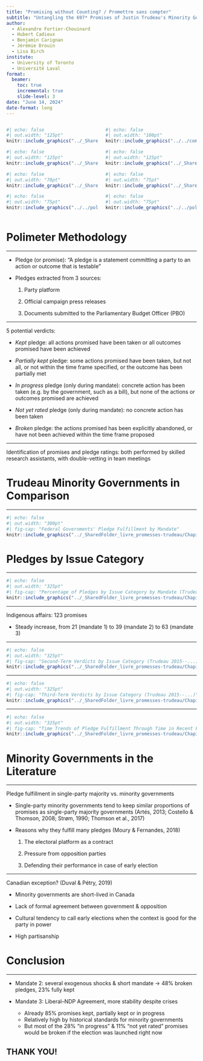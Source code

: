 ```yaml
---
title: "Promising without Counting? / Promettre sans compter"
subtitle: "Untangling the 697* Promises of Justin Trudeau's Minority Governments / Démêler les 697* promesses des gouvernements minoritaires de Justin Trudeau"
author:
  - Alexandre Fortier-Chouinard
  - Hubert Cadieux
  - Benjamin Carignan
  - Jérémie Drouin
  - Lisa Birch
institute:
  - University of Toronto
  - Université Laval
format:
  beamer:
    toc: true
    incremental: true
    slide-level: 3
date: "June 14, 2024"
date-format: long
---
```

:::: columns
::: {.column width="50%"}
```r
#| echo: false
#| out.width: "125pt"
knitr::include_graphics("../_SharedFolder_livre_promesses-trudeau/Logos organismes/LOGO_CECD_small.png")
```

```r
#| echo: false
#| out.width: "125pt"
knitr::include_graphics("../_SharedFolder_livre_promesses-trudeau/Logos organismes/IDJS logo/IDSJI Logo_couleur_HRes.jpg")
```

```r
#| echo: false
#| out.width: "70pt"
knitr::include_graphics("../_SharedFolder_livre_promesses-trudeau/Logos organismes/PUL.jpg")
```

```r
#| echo: false
#| out.width: "75pt"
knitr::include_graphics("../../polimetre-dev/_SharedFolder_polimetre-fonctionnement/3. Template et logos/2. Logos/LogoEN.png")
```
:::
::: {.column width="50%"}
```r
#| echo: false
#| out.width: "100pt"
knitr::include_graphics("../../communication/_SharedFolder_communication/Logos/Logo/logo_CLESSN/logo_CLESSN_inversé.jpg")
```

```r
#| echo: false
#| out.width: "125pt"
knitr::include_graphics("../_SharedFolder_livre_promesses-trudeau/Logos organismes/Logo_CAPP_2023_all/CAPP_2023_NB_horiz.jpg")
```

```r
#| echo: false
#| out.width: "75pt"
knitr::include_graphics("../_SharedFolder_livre_promesses-trudeau/Logos organismes/UBC-header-logo.png")
```

```r
#| echo: false
#| out.width: "75pt"
knitr::include_graphics("../../polimetre-dev/_SharedFolder_polimetre-fonctionnement/3. Template et logos/2. Logos/LogoFR.png")
```
:::
::::
<!--
Je vais commencer par remercier tous les partenaires liés à ce projet
IDJS: finance le projet de livre actuel
brillante équipe d'auxiliaires de recherche aide à mettre à jour l'outil. Benjamin, Étienne, Arnaud, Sarah-Jane, Simone, Bassirou, Arthur, Isabelle
Donc présentation d'aujourd'hui = surtout une mise à jour de mi-mandat sur les promesses pertinentes, + quelques notes méthodologiques
Pourcentage de promesses réalisées et rompues par mandat à travers le temps et raisons derrière ces taux de réalisation
-->

# Polimeter Methodology

----

- Pledge (or promise): "A pledge is a statement committing a party to an action or outcome that is testable"

- Pledges extracted from 3 sources:

  1. Party platform

  2. Official campaign press releases

  3. Documents submitted to the Parliamentary Budget Officer (PBO)

----

5 potential verdicts:
<!--Ici, je mentionne juste certains cas de figure communs-->

- *Kept* pledge: all actions promised have been taken or all outcomes promised have been achieved

- *Partially kept* pledge: some actions promised have been taken, but not all, or not within the time frame specified, or the outcome has been partially met

- *In progress* pledge (only during mandate): concrete action has been taken (e.g. by the government, such as a bill), but none of the actions or outcomes promised are achieved

- *Not yet rated* pledge (only during mandate): no concrete action has been taken

- *Broken* pledge: the actions promised has been explicitly abandoned, or have not been achieved within the time frame proposed

----

Identification of promises and pledge ratings: both performed by skilled research assistants, with double-vetting in team meetings

# Trudeau Minority Governments in Comparison

----

```r
#| echo: false
#| out.width: "300pt"
#| fig-cap: "Federal Governments' Pledge Fulfillment by Mandate"
knitr::include_graphics("../_SharedFolder_livre_promesses-trudeau/Chapitre 1/graphs/VerdictsParMandat-EN.png")
```
<!--
beaucoup de promesses 3 derniers mandats. 570 au départ avant tri.

Excluant le mandat actuel, depuis 1993, pour le mandat moyen, 55,8 % des promesses ont été réalisées, 13,8 % ont été partiellement réalisées et 30,3 % ont été rompues

Les gouvernements canadiens tendent donc à réaliser davantage de promesses que celles qu’ils rompent, et un peu plus que d'autres pays (68 % Canada selon Thomson et al. 2017)

Les gouvernements minoritaires canadiens semblent également réaliser moins de promesses que les gouvernements majoritaires (Chrétien exception). Sans doute en bonne partie à cause de leur durée

% de promesses réalisées par mandat : score le plus élevé = Harper 2011-2015. % de promesses rompues par mandat = le + faible pour Trudeau I

Beaucoup de promesses partiellement réalisées. Promesses au moins 2 fois + longues, avec beaucoup de clauses (1 création de programme, 2 détails du programme, 3 date d'entrée en vigueur... Parfois aussi financement + création de programme). Beaucoup de mentions de collaboration avec provinces et peuples autochtones
-->

# Pledges by Issue Category

----

```r
#| echo: false
#| out.width: "325pt"
#| fig-cap: "Percentage of Pledges by Issue Category by Mandate (Trudeau 2015--...)"
knitr::include_graphics("../_SharedFolder_livre_promesses-trudeau/Chapitre 1/graphs/pourcentage_mandat_1_2_3_en.png")
```

----

Indigenous affairs: 123 promises

- Steady increase, from 21 (mandate 1) to 39 (mandate 2) to 63 (mandate 3)

----

```r
#| echo: false
#| out.width: "325pt"
#| fig-cap: "Second-Term Verdicts by Issue Category (Trudeau 2015--...)"
knitr::include_graphics("../_SharedFolder_livre_promesses-trudeau/Chapitre 1/graphs/mandat2ENG_plot.png")
```

----

```r
#| echo: false
#| out.width: "325pt"
#| fig-cap: "Third-Term Verdicts by Issue Category (Trudeau 2015--...)"
knitr::include_graphics("../_SharedFolder_livre_promesses-trudeau/Chapitre 1/graphs/mandat3ENG_plot.png")
```
<!--
Aucune en gouv et démocratie

Aucune en identité et nationalisme
-->

----

```r
#| echo: false
#| out.width: "325pt"
#| fig-cap: "Time Trends of Pledge Fulfillment Through Time in Recent Federal Governments"
knitr::include_graphics("../_SharedFolder_livre_promesses-trudeau/Chapitre 1/graphs/progression_mandats_harpertrudeau_en.png")
```
<!--
Durant le mandat de 2019-2021, le taux de réalisation des promesses électorales et a été relativement faible comparativement aux autres mandats minoritaires étudiés

Le mandat a connu un démarrage particulièrement lent

accélération dans l'accomplissement des engagements en raison du dépôt du Budget 2021-2022

Il est pertinent de noter trois événements significatifs survenus au début du mandat, chacun ayant potentiellement influencé la capacité du gouvernement à honorer ses promesses : l'avion civil ukrainien abattu en Iran, les blocus autochtones anti-gazoduc et le début de la pandémie mondiale de la COVID-19

Le déclenchement de la guerre en Ukraine pourrait laisser supposer un impact sur la gestion du mandat, mais les données indiquent une augmentation drastique de l'accomplissement des promesses peu de temps après cet événement
-->

# Minority Governments in the Literature

----

Pledge fulfillment in single-party majority vs. minority governments

- Single-party minority governments tend to keep similar proportions of promises as single-party majority governments (Artés, 2013; Costello & Thomson, 2008; Strøm, 1990; Thomson et al., 2017)
<!--pour la même période de temps-->

- Reasons why they fulfill many pledges (Moury & Fernandes, 2018)

  1. The electoral platform as a contract
<!--Les gouvernements minoritaires utilisent l’argument rhétorique que leur plateforme électorale constitue un contrat avec l’électorat. Cela pousse les partis d’opposition vers la collaboration, faute de quoi ils peuvent être diabolisés par le parti au pouvoir comme faisant de l’obstruction au bon déroulement de la démocratie-->

  2. Pressure from opposition parties
<!--les gouvernements minoritaires veulent avoir un bilan positif à défendre en cas de chute. En effet, les gouvernements minoritaires peuvent facilement être renversés par un vote de confiance qui pourrait dissoudre le parlement et enclencher des élections. Si les citoyens devaient se rendre aux urnes, le gouvernement en place veut avoir un certain nombre de réalisations à défendre afin de promouvoir son offre électorale et de maintenir sa crédibilité dans l’optique d’être réélu, voire d’obtenir un mandat majoritaire.-->

  3. Defending their performance in case of early election
<!--élections hâtives-->

----

Canadian exception? (Duval & Pétry, 2019)

- Minority governments are short-lived in Canada

- Lack of formal agreement between government & opposition

- Cultural tendency to call early elections when the context is good for the party in power

- High partisanship

# Conclusion

----

- Mandate 2: several exogenous shocks & short mandate -> 48% broken pledges, 23% fully kept

- Mandate 3: Liberal--NDP Agreement, more stability despite crises
  - Already 85% promises kept, partially kept or in progress
  - Relatively high by historical standards for minority governments
  - But most of the 28% "in progress" & 11% "not yet rated" promises would be broken if the election was launched right now

<!--
Convoi de la liberté, Ukraine, inflation, logement, Israel

moins rapide que Trudeau I: 84,4% vs 80,2 réalisées (56,4% vs 32%) ou partiellement (24,4% vs 18,1%) ou en voie (3,7% vs 30%), à ce moment du mandat. 5% vs 3,4% rompues

moins rapide que Harper III: 57,3% vs 80,2 réalisées (53,8% vs 32%) ou partiellement ou en voie (3,5% vs 48,1%), à ce moment du mandat. 2,8% vs 3,4% rompues
-->

## THANK YOU!
